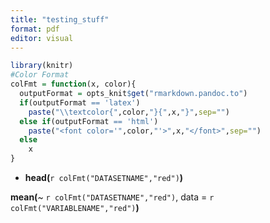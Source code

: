 ```yaml
---
title: "testing_stuff"
format: pdf
editor: visual
---
```


```r
library(knitr)
#Color Format
colFmt = function(x, color){
  outputFormat = opts_knit$get("rmarkdown.pandoc.to")
  if(outputFormat == 'latex')
    paste("\\textcolor{",color,"}{",x,"}",sep="")
  else if(outputFormat == 'html')
    paste("<font color='",color,"'>",x,"</font>",sep="")
  else
    x
}
```

* **head(**`r colFmt("DATASETNAME","red")`**)**

**mean(**~ `r colFmt("DATASETNAME","red")`, data = `r colFmt("VARIABLENAME","red")`**)**